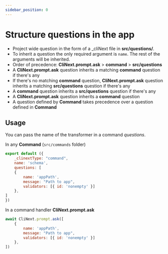 ```yaml
---
sidebar_position: 0
---
```


# Structure questions in the app

- Project wide question in the form of a _cliNext file in <b>src/questions/</b>.
- To inherit a question the only required argument is ```name```. The rest of the arguments will be inherited.
- Order of precedence: **CliNext.prompt.ask** > **command** > **src/questions**
- A **CliNext.prompt.ask** question inherits a matching **command** question if there's any
- If there's no matching **command** question, **CliNext.prompt.ask** question inherits a matching **src/questions** question if there's any
- A **command** question inherits a **src/questions** question if there's any
- A **CliNext.prompt.ask** question inherits a **command** question
- A question defined by **Command** takes precedence over a question defined in **Command**


## Usage

You can pass the name of the transformer in a command <i>questions</i>.

In any **Command** (```src/commands``` folder)
```js
export default ({
    _clinextType: "command",
    name: 'schema',
    questions: [
    {
        name: 'appPath',
        message: "Path to app",
        validators: [{ id: 'nonempty' }]
    },
]
})
```

In a command handler **CliNext.prompt.ask**
```js
await CliNext.prompt.ask([
    {        
        name: 'appPath',
        message: "Path to app",
        validators: [{ id: 'nonempty' }]        
    },
])
```